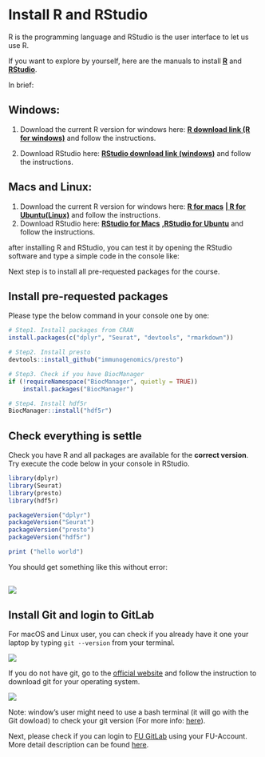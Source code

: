 # Install R and RStudio

R is the programming language and RStudio is the user interface to let us use R.

If you want to explore by yourself, here are the manuals to install [[**R**]{.underline}](https://cran.r-project.org/mirrors.html) and [[**RStudio**]{.underline}](https://posit.co/download/rstudio-desktop/).

In brief:

## Windows:

1.  Download the current R version for windows here: [[**R download link (R for windows)**]{.underline}](https://cran.rstudio.com/bin/windows/base/R-4.4.0-win.exe) and follow the instructions.

2.  Download RStudio here: [[**RStudio download link (windows)**]{.underline}](https://download1.rstudio.org/electron/windows/RStudio-2024.04.1-748.exe) and follow the instructions.

## Macs and Linux:

1.  Download the current R version for windows here: [[**R for macs**]{.underline}](https://ftp.fau.de/cran/bin/macosx/big-sur-arm64/base/R-4.4.0-arm64.pkg) [**\| [R for Ubuntu(Linux)](https://ftp.fau.de/cran/bin/linux/ubuntu)**]{.underline} and follow the instructions.
2.  Download RStudio here: [[**RStudio for Macs**]{.underline}](https://download1.rstudio.org/electron/macos/RStudio-2024.04.1-748.dmg) [**,[RStudio for Ubuntu](https://download1.rstudio.org/electron/focal/amd64/rstudio-2024.04.1-748-amd64.deb)**]{.underline} and follow the instructions.

after installing R and RStudio, you can test it by opening the RStudio software and type a simple code in the console like:

Next step is to install all pre-requested packages for the course.

## Install pre-requested packages

Please type the below command in your console one by one:

```r
# Step1. Install packages from CRAN
install.packages(c("dplyr", "Seurat", "devtools", "rmarkdown"))

# Step2. Install presto
devtools::install_github("immunogenomics/presto")

# Step3. Check if you have BiocManager
if (!requireNamespace("BiocManager", quietly = TRUE))
    install.packages("BiocManager")

# Step4. Install hdf5r
BiocManager::install("hdf5r")
```

## Check everything is settle

Check you have R and all packages are available for the **correct version**. Try execute the code below in your console in RStudio.

```r
library(dplyr)
library(Seurat)
library(presto)
library(hdf5r)

packageVersion("dplyr")
packageVersion("Seurat")
packageVersion("presto")
packageVersion("hdf5r")

print ("hello world")
```

You should get something like this without error:

## ![](images/clipboard-2708672261.png)

## Install Git and login to GitLab

For macOS and Linux user, you can check if you already have it one your laptop by typing `git --version` from your terminal.

![](images/clipboard-357840708.png)

If you do not have git, go to the [official website](https://git-scm.com/downloads) and follow the instruction to download git for your operating system.

![](images/clipboard-918999991.png)

Note: window's user might need to use a bash terminal (it will go with the Git dowload) to check your git version (For more info: [here](https://gitforwindows.org/)).

Next, please check if you can login to [FU GitLab](https://git.imp.fu-berlin.de/users/sign_in) using your FU-Account. More detail description can be found [here](https://www.mi.fu-berlin.de/w/IT/GitLab).

